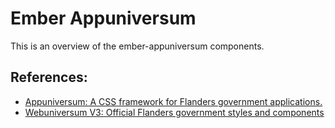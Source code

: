 
<Meta title="Introduction" />

<style>{`
  .sbdocs-p,
  .sbdocs-ul,
  .sbdocs-li,
  .sbdocs-p code {
    font-weight: 400;
    font-size: 1.6rem;
  }

  .sbdocs-a {
    display: inline-flex;
    align-items: center;
    font-family: var(--au-font);
    transition: color var(--au-transition), text-decoration var(--au-transition);
    font-weight: var(--au-regular);
    text-decoration: underline;
    text-decoration-color: var(--au-blue-300);
    color: var(--au-blue-700);
  }

  .sbdocs-a:visited {
    color: var(--au-blue-700);
  }

  .sbdocs-a:hover,
  .sbdocs-a:focus {
    color: var(--au-blue-900);
    text-decoration-color: var(--au-blue-200);
  }

  .sbdocs-a:focus {
    outline: var(--au-outline);
    outline-offset: var(--au-outline-offset);
  }

  code {
    font-family: courier, monospace;
  }

  .os-content {
    background-color: var(--au-gray-100);
  }
`}</style>

# Ember Appuniversum

<p>This is an overview of the ember-appuniversum components.</p>

<h2>References:</h2>
<ul>
  <li><a href="https://appuniversum.github.io/appuniversum/" target="_blank" rel="noopener noreferrer">Appuniversum: A CSS framework for Flanders government applications.</a></li>
  <li><a href="https://overheid.vlaanderen.be/webuniversum/v3/" target="_blank" rel="noopener noreferrer">Webuniversum V3: Official Flanders government styles and components</a></li>
</ul>
